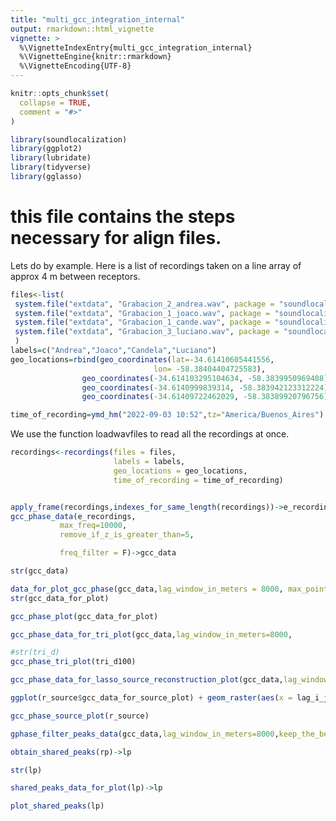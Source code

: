 ```yaml
---
title: "multi_gcc_integration_internal"
output: rmarkdown::html_vignette
vignette: >
  %\VignetteIndexEntry{multi_gcc_integration_internal}
  %\VignetteEngine{knitr::rmarkdown}
  %\VignetteEncoding{UTF-8}
---
```


```r
knitr::opts_chunk$set(
  collapse = TRUE,
  comment = "#>"
)
```

```r
library(soundlocalization)
library(ggplot2)
library(lubridate)
library(tidyverse)
library(gglasso)
```

# this file contains the steps necessary for align files. 




Lets do by example. 
Here is a list of recordings taken on a line array of approx 4 m between receptors. 


```r
files<-list(
 system.file("extdata", "Grabacion_2_andrea.wav", package = "soundlocalization"),
 system.file("extdata", "Grabacion_1_joaco.wav", package = "soundlocalization"),
 system.file("extdata", "Grabacion_1_cande.wav", package = "soundlocalization"),
 system.file("extdata", "Grabacion_3_luciano.wav", package = "soundlocalization")
 )
labels=c("Andrea","Joaco","Candela","Luciano")
geo_locations=rbind(geo_coordinates(lat=-34.61410605441556,
                                lon= -58.38404404725583),
                geo_coordinates(-34.614103295104634, -58.3839950969408),
                geo_coordinates(-34.6140999839314, -58.383942123312224),
                geo_coordinates(-34.61409722462029, -58.38389920796756))

time_of_recording=ymd_hm("2022-09-03 10:52",tz="America/Buenos_Aires")
```


We use the function loadwavfiles to read all the recordings at once.

```r
recordings<-recordings(files = files,
                       labels = labels,
                       geo_locations = geo_locations, 
                       time_of_recording = time_of_recording)


apply_frame(recordings,indexes_for_same_length(recordings))->e_recordings
gcc_phase_data(e_recordings,
           max_freq=10000,
           remove_if_z_is_greater_than=5,

           freq_filter = F)->gcc_data

str(gcc_data)
```


```r

data_for_plot_gcc_phase(gcc_data,lag_window_in_meters = 8000, max_points =1000)->gcc_data_for_plot
str(gcc_data_for_plot)

```
```r
gcc_phase_plot(gcc_data_for_plot)
```



```r
gcc_phase_data_for_tri_plot(gcc_data,lag_window_in_meters=8000,        max_points=100,keep_the_best_n =200,keep_if_z_is_greater_than = 100)->tri_d100
```


```r
#str(tri_d)
gcc_phase_tri_plot(tri_d100)
```

```r
gcc_phase_data_for_lasso_source_reconstruction_plot(gcc_data,lag_window_in_meters=8000,        max_points=100,keep_the_best_n =200,lambda=0.01,keep_if_z_is_greater_than = 100)->r_source
```

```r
ggplot(r_source$gcc_data_for_source_plot) + geom_raster(aes(x = lag_i_j, y = lag_i_k, fill = lag_values)) + geom_point(aes(x= lag_i_j, y = lag_i_k, size = source_nvalues_AB),color='red',alpha=0.2)+ geom_point(aes(x= lag_i_j, y = lag_i_k, size = source_nvalues_AC),color='green',alpha=0.2)+ geom_point(aes(x= lag_i_j, y = lag_i_k, size = source_nvalues_BC),color='yellow',alpha=0.2)+ facet_grid(i_k ~ i_j) + scale_fill_distiller(palette = "Spectral")
```

```r
gcc_phase_source_plot(r_source)
```



```r
gphase_filter_peaks_data(gcc_data,lag_window_in_meters=8000,keep_the_best_n =200,keep_if_z_is_greater_than = 100)->rp
```


```r
obtain_shared_peaks(rp)->lp
```


```r
str(lp)
```

```r
shared_peaks_data_for_plot(lp)->lp

```

```r
plot_shared_peaks(lp)
```

